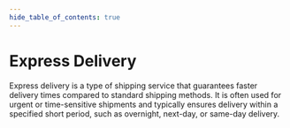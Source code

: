 ```yaml
---
hide_table_of_contents: true
---
```




# Express Delivery

Express delivery is a type of shipping service that guarantees faster delivery times compared to standard shipping methods. It is often used for urgent or time-sensitive shipments and typically ensures delivery within a specified short period, such as overnight, next-day, or same-day delivery.


<DocCardList items={useCurrentSidebarCategory().items} />
